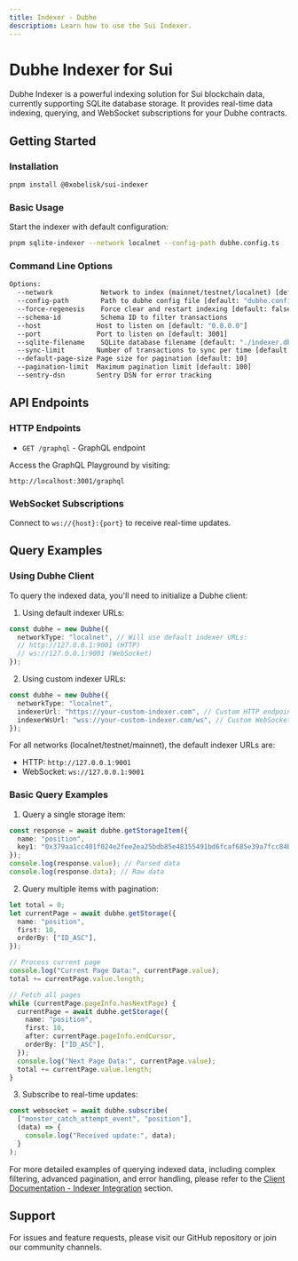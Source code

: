 ```yaml
---
title: Indexer - Dubhe
description: Learn how to use the Sui Indexer.
---
```


# Dubhe Indexer for Sui

Dubhe Indexer is a powerful indexing solution for Sui blockchain data, currently supporting SQLite database storage. It provides real-time data indexing, querying, and WebSocket subscriptions for your Dubhe contracts.

## Getting Started

### Installation

```bash
pnpm install @0xobelisk/sui-indexer
```

### Basic Usage

Start the indexer with default configuration:

```bash
pnpm sqlite-indexer --network localnet --config-path dubhe.config.ts
```

### Command Line Options

```bash
Options:
  --network            Network to index (mainnet/testnet/localnet) [default: "localnet"]
  --config-path        Path to dubhe config file [default: "dubhe.config.ts"]
  --force-regenesis    Force clear and restart indexing [default: false]
  --schema-id          Schema ID to filter transactions
  --host              Host to listen on [default: "0.0.0.0"]
  --port              Port to listen on [default: 3001]
  --sqlite-filename    SQLite database filename [default: "./indexer.db"]
  --sync-limit        Number of transactions to sync per time [default: 50]
  --default-page-size Page size for pagination [default: 10]
  --pagination-limit  Maximum pagination limit [default: 100]
  --sentry-dsn        Sentry DSN for error tracking
```

## API Endpoints

### HTTP Endpoints

- `GET /graphql` - GraphQL endpoint

Access the GraphQL Playground by visiting:

```
http://localhost:3001/graphql
```

### WebSocket Subscriptions

Connect to `ws://{host}:{port}` to receive real-time updates.

## Query Examples

### Using Dubhe Client

To query the indexed data, you'll need to initialize a Dubhe client:

1. Using default indexer URLs:

```typescript
const dubhe = new Dubhe({
  networkType: "localnet", // Will use default indexer URLs:
  // http://127.0.0.1:9001 (HTTP)
  // ws://127.0.0.1:9001 (WebSocket)
});
```

2. Using custom indexer URLs:

```typescript
const dubhe = new Dubhe({
  networkType: "localnet",
  indexerUrl: "https://your-custom-indexer.com", // Custom HTTP endpoint
  indexerWsUrl: "wss://your-custom-indexer.com/ws", // Custom WebSocket endpoint
});
```

For all networks (localnet/testnet/mainnet), the default indexer URLs are:

- HTTP: `http://127.0.0.1:9001`
- WebSocket: `ws://127.0.0.1:9001`

### Basic Query Examples

1. Query a single storage item:

```typescript
const response = await dubhe.getStorageItem({
  name: "position",
  key1: "0x379aa1cc401f024e2fee2ea25bdb85e48355491bd6fcaf685e39a7fcc84b2101",
});
console.log(response.value); // Parsed data
console.log(response.data); // Raw data
```

2. Query multiple items with pagination:

```typescript
let total = 0;
let currentPage = await dubhe.getStorage({
  name: "position",
  first: 10,
  orderBy: ["ID_ASC"],
});

// Process current page
console.log("Current Page Data:", currentPage.value);
total += currentPage.value.length;

// Fetch all pages
while (currentPage.pageInfo.hasNextPage) {
  currentPage = await dubhe.getStorage({
    name: "position",
    first: 10,
    after: currentPage.pageInfo.endCursor,
    orderBy: ["ID_ASC"],
  });
  console.log("Next Page Data:", currentPage.value);
  total += currentPage.value.length;
}
```

3. Subscribe to real-time updates:

```typescript
const websocket = await dubhe.subscribe(
  ["monster_catch_attempt_event", "position"],
  (data) => {
    console.log("Received update:", data);
  }
);
```

For more detailed examples of querying indexed data, including complex filtering, advanced pagination, and error handling, please refer to the [Client Documentation - Indexer Integration](/dubhe/sui/client#indexer-integration) section.

## Support

For issues and feature requests, please visit our GitHub repository or join our community channels.
